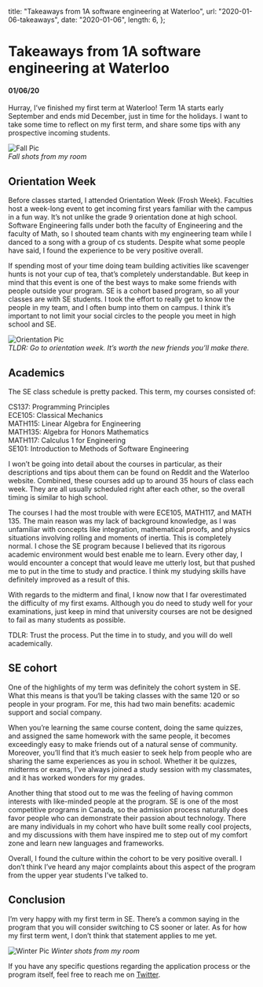  title: "Takeaways from 1A software engineering at Waterloo",
  url: "2020-01-06-takeaways",
  date: "2020-01-06",
  length: 6,
};

# Takeaways from 1A software engineering at Waterloo

#### 01/06/20

Hurray, I’ve finished my first term at Waterloo! Term 1A starts early September and ends mid December, just in time for the holidays. I want to take some time to reflect on my first term, and share some tips with any prospective incoming students.

![Fall Pic](https://miro.medium.com/max/6000/1*Z_3euRAnlIwuSYn_Lz-jJA.jpeg)  
_Fall shots from my room_

## Orientation Week

Before classes started, I attended Orientation Week (Frosh Week). Faculties host a week-long event to get incoming first years familiar with the campus in a fun way. It’s not unlike the grade 9 orientation done at high school. Software Engineering falls under both the faculty of Engineering and the faculty of Math, so I shouted team chants with my engineering team while I danced to a song with a group of cs students. Despite what some people have said, I found the experience to be very positive overall.

If spending most of your time doing team building activities like scavenger hunts is not your cup of tea, that’s completely understandable. But keep in mind that this event is one of the best ways to make some friends with people outside your program. SE is a cohort based program, so all your classes are with SE students. I took the effort to really get to know the people in my team, and I often bump into them on campus. I think it’s important to not limit your social circles to the people you meet in high school and SE.

![Orientation Pic](/images/2020-01-06-takeaways/orientation.jpg)  
_TLDR: Go to orientation week. It’s worth the new friends you’ll make there._

## Academics

The SE class schedule is pretty packed. This term, my courses consisted of:

CS137: Programming Principles  
ECE105: Classical Mechanics  
MATH115: Linear Algebra for Engineering  
MATH135: Algebra for Honors Mathematics  
MATH117: Calculus 1 for Engineering  
SE101: Introduction to Methods of Software Engineering

I won’t be going into detail about the courses in particular, as their descriptions and tips about them can be found on Reddit and the Waterloo website. Combined, these courses add up to around 35 hours of class each week. They are all usually scheduled right after each other, so the overall timing is similar to high school.

The courses I had the most trouble with were ECE105, MATH117, and MATH 135. The main reason was my lack of background knowledge, as I was unfamiliar with concepts like integration, mathematical proofs, and physics situations involving rolling and moments of inertia. This is completely normal. I chose the SE program because I believed that its rigorous academic environment would best enable me to learn. Every other day, I would encounter a concept that would leave me utterly lost, but that pushed me to put in the time to study and practice. I think my studying skills have definitely improved as a result of this.

With regards to the midterm and final, I know now that I far overestimated the difficulty of my first exams. Although you do need to study well for your examinations, just keep in mind that university courses are not be designed to fail as many students as possible.

TDLR: Trust the process. Put the time in to study, and you will do well academically.

## SE cohort

One of the highlights of my term was definitely the cohort system in SE. What this means is that you‘ll be taking classes with the same 120 or so people in your program. For me, this had two main benefits: academic support and social company.

When you’re learning the same course content, doing the same quizzes, and assigned the same homework with the same people, it becomes exceedingly easy to make friends out of a natural sense of community. Moreover, you’ll find that it’s much easier to seek help from people who are sharing the same experiences as you in school. Whether it be quizzes, midterms or exams, I’ve always joined a study session with my classmates, and it has worked wonders for my grades.

Another thing that stood out to me was the feeling of having common interests with like-minded people at the program. SE is one of the most competitive programs in Canada, so the admission process naturally does favor people who can demonstrate their passion about technology. There are many individuals in my cohort who have built some really cool projects, and my discussions with them have inspired me to step out of my comfort zone and learn new languages and frameworks.

Overall, I found the culture within the cohort to be very positive overall. I don’t think I’ve heard any major complaints about this aspect of the program from the upper year students I’ve talked to.

## Conclusion

I’m very happy with my first term in SE. There’s a common saying in the program that you will consider switching to CS sooner or later. As for how my first term went, I don’t think that statement applies to me yet.

![Winter Pic](/images/2020-01-06-takeaways/winter.jpg)
_Winter shots from my room_

If you have any specific questions regarding the application process or the program itself, feel free to reach me on [Twitter](https://twitter.com/jonxuxu).
